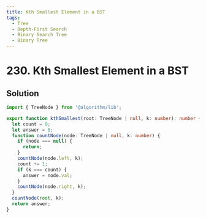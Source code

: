 ```yaml
---
title: Kth Smallest Element in a BST
tags:
  - Tree
  - Depth-First Search
  - Binary Search Tree
  - Binary Tree
---
```


# 230. Kth Smallest Element in a BST

<Badges>
  <LevelBadge level="medium" />
  <TopicBadge name="Tree" slug="tree" />
  <TopicBadge name="Depth-First Search" slug="depth-first-search" />
  <TopicBadge name="Binary Search Tree" slug="binary-search-tree" />
  <TopicBadge name="Binary Tree" slug="binary-tree" />
</Badges>

## Solution

```typescript filename="solution.ts" copy
import { TreeNode } from '@algorithm/lib';

export function kthSmallest(root: TreeNode | null, k: number): number {
  let count = 0;
  let answer = 0;
  function countNode(node: TreeNode | null, k: number) {
    if (node === null) {
      return;
    }
    countNode(node.left, k);
    count += 1;
    if (k === count) {
      answer = node.val;
    }
    countNode(node.right, k);
  }
  countNode(root, k);
  return answer;
}
```

<ProblemLink
  codingSite="leetcode"
  href="https://leetcode.com/problems/kth-smallest-element-in-a-bst"
  title="Kth Smallest Element in a BST"
/>
